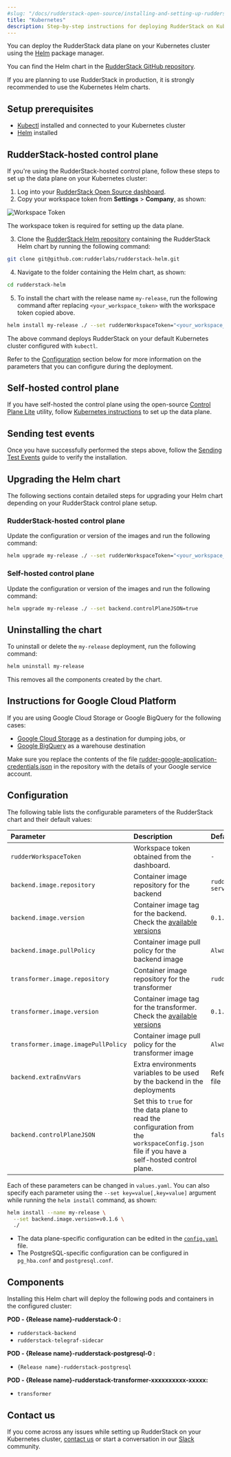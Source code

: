 ```yaml
---
#slug: "/docs/rudderstack-open-source/installing-and-setting-up-rudderstack/kubernetes"
title: "Kubernetes"
description: Step-by-step instructions for deploying RudderStack on Kubernetes.
---
```


You can deploy the RudderStack data plane on your Kubernetes cluster using the [Helm](https://helm.sh) package manager.

You can find the Helm chart in the [RudderStack GitHub repository](https://github.com/rudderlabs/rudderstack-helm).

<div class="waringBlock">

  If you are planning to use RudderStack in production, it is strongly recommended to use the Kubernetes Helm charts.
</div>

## Setup prerequisites

- [Kubectl](https://kubernetes.io/docs/tasks/tools/) installed and connected to your Kubernetes cluster
- [Helm](https://helm.sh/) installed

## RudderStack-hosted control plane

If you're using the RudderStack-hosted control plane, follow these steps to set up the data plane on your Kubernetes cluster:

1. Log into your [RudderStack Open Source dashboard](https://app.rudderstack.com/signup?type=opensource).
2. Copy your workspace token from **Settings** > **Company**, as shown:

<img src="../../assets/rs-cloud/workspace-token.png" alt="Workspace Token" />

<div class="infoBlock">

The <Link to="/rudderstack-cloud/dashboard-overview/#workspace-token">workspace token</Link> is required for setting up the data plane.
</div>

3. Clone the [RudderStack Helm repository](https://github.com/rudderlabs/rudderstack-helm) containing the RudderStack Helm chart by running the following command:

  ```bash
  git clone git@github.com:rudderlabs/rudderstack-helm.git
  ```

4. Navigate to the folder containing the Helm chart, as shown:

  ```bash
  cd rudderstack-helm
  ```

5. To install the chart with the release name `my-release`, run the following command after replacing `<your_workspace_token>` with the workspace token copied above.

```bash
helm install my-release ./ --set rudderWorkspaceToken="<your_workspace_token>"
```

The above command deploys RudderStack on your default Kubernetes cluster configured with `kubectl`.

<div class="infoBlock">

Refer to the <a href="#configuration">Configuration</a> section below for more information on the parameters that you can configure during the deployment.
</div>

## Self-hosted control plane

If you have self-hosted the control plane using the open-source [Control Plane Lite](https://rudderstack.com/docs/rudderstack-open-source/control-plane-lite/) utility, follow [Kubernetes instructions](https://rudderstack.com/docs/rudderstack-open-source/control-plane-lite/#kubernetes) to set up the data plane.

## Sending test events

Once you have successfully performed the steps above, follow the [Sending Test Events](https://rudderstack.com/docs/rudderstack-open-source/installing-and-setting-up-rudderstack/sending-test-events/) guide to verify the installation.

## Upgrading the Helm chart

The following sections contain detailed steps for upgrading your Helm chart depending on your RudderStack control plane setup.

### RudderStack-hosted control plane

Update the configuration or version of the images and run the following command:

```bash
helm upgrade my-release ./ --set rudderWorkspaceToken="<your_workspace_token>"
```

### Self-hosted control plane

Update the configuration or version of the images and run the following command:

```bash
helm upgrade my-release ./ --set backend.controlPlaneJSON=true
```

## Uninstalling the chart

To uninstall or delete the `my-release` deployment, run the following command:

```bash
helm uninstall my-release
```

This removes all the components created by the chart.

## Instructions for Google Cloud Platform

If you are using Google Cloud Storage or Google BigQuery for the following cases:

- [Google Cloud Storage](https://rudderstack.com/docs/destinations/storage-platforms/google-cloud-storage/) as a destination for dumping jobs, or
- [Google BigQuery](https://rudderstack.com/docs/data-warehouse-integrations/google-bigquery/) as a warehouse destination

Make sure you replace the contents of the file [rudder-google-application-credentials.json](https://github.com/rudderlabs/rudderstack-helm/blob/master/rudder-google-application-credentials.json) in the repository with the details of your Google service account.

## Configuration

The following table lists the configurable parameters of the RudderStack chart and their default values:

| Parameter                           | Description                                                                                                                                        | Default value                      |
| :---------------------------------- | :----------------------------------------------------------------------- | :--------------------------- |
| `rudderWorkspaceToken`              | Workspace token obtained from the dashboard.                                                                                                                | `-`                          |
| `backend.image.repository`          | Container image repository for the backend                                                                                                         | `rudderlabs/rudder-server`   |
| `backend.image.version`             | Container image tag for the backend. Check the [available versions](https://hub.docker.com/r/rudderlabs/rudder-server/tags)                    | `0.1.9`                      |
| `backend.image.pullPolicy`          | Container image pull policy for the backend image                                                                                                  | `Always`                     |
| `transformer.image.repository`      | Container image repository for the transformer                                                                                                     | `rudderlabs/transformer`     |
| `transformer.image.version`         | Container image tag for the transformer. Check the [available versions](https://hub.docker.com/r/rudderlabs/rudder-transformer/tags)           | `0.1.4`                      |
| `transformer.image.imagePullPolicy` | Container image pull policy for the transformer image                                                                                              | `Always`                     |
| `backend.extraEnvVars`              | Extra environments variables to be used by the backend in the deployments                                                                         | Refer the `values.yaml` file |
| `backend.controlPlaneJSON`          | Set this to `true` for the data plane to read the configuration from the `workspaceConfig.json` file if you have a self-hosted control plane. | `false`                      |

Each of these parameters can be changed in `values.yaml`. You can also specify each parameter using the `--set key=value[,key=value]` argument while running the `helm install` command, as shown:

```bash
helm install --name my-release \
  --set backend.image.version=v0.1.6 \
  ./
```

<div class="infoBlock">

  <ul>
    <li>
      The data plane-specific configuration can be edited in the <a href="https://github.com/rudderlabs/rudder-server/blob/master/config/config.yaml"><code class="inline-code">config.yaml</code></a> file.
    </li>
    <li>
      The PostgreSQL-specific configuration can be configured in <code class="inline-code">pg_hba.conf</code> and <code class="inline-code">postgresql.conf</code>.
    </li>
  </ul>
</div>

## Components

Installing this Helm chart will deploy the following pods and containers in the configured cluster:

**POD - {Release name}-rudderstack-0 :**

- `rudderstack-backend`
- `rudderstack-telegraf-sidecar`

**POD - {Release name}-rudderstack-postgresql-0 :**

- `{Release name}-rudderstack-postgresql`

**POD - {Release name}-rudderstack-transformer-xxxxxxxxxx-xxxxx:**

- `transformer`

## Contact us

If you come across any issues while setting up RudderStack on your Kubernetes cluster, [contact us](mailto:%20docs@rudderstack.com) or start a conversation in our [Slack](https://rudderstack.com/join-rudderstack-slack-community) community.
